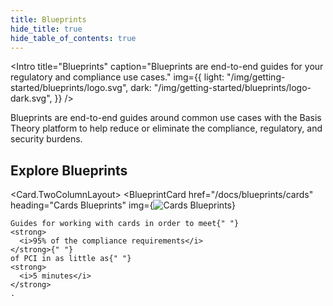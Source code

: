 ```yaml
---
title: Blueprints
hide_title: true
hide_table_of_contents: true
---
```




<Intro
  title="Blueprints"
  caption="Blueprints are end-to-end guides for your regulatory and compliance use cases."
  img={{
    light: "/img/getting-started/blueprints/logo.svg",
    dark: "/img/getting-started/blueprints/logo-dark.svg",
  }}
/>

Blueprints are end-to-end guides around common use cases with the Basis Theory platform to help reduce or eliminate the compliance, regulatory, and security burdens.

## Explore Blueprints

<Card.TwoColumnLayout>
  <BlueprintCard
    href="/docs/blueprints/cards"
    heading="Cards Blueprints"
    img={<img src={CardBlueprint} alt="Cards Blueprints" />}
  >
    Guides for working with cards in order to meet{" "}
    <strong>
      <i>95% of the compliance requirements</i>
    </strong>{" "}
    of PCI in as little as{" "}
    <strong>
      <i>5 minutes</i>
    </strong>
    .
  </BlueprintCard>
</Card.TwoColumnLayout>